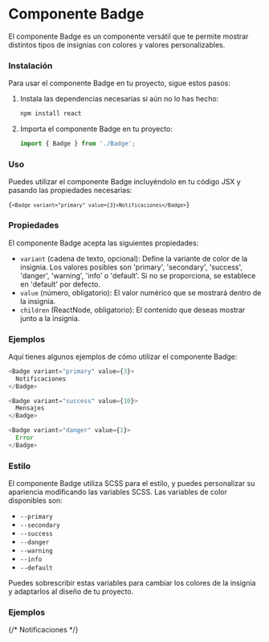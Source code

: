 

# Componente Badge

El componente Badge es un componente versátil que te permite mostrar distintos tipos de insignias con colores y valores
personalizables.

### Instalación

Para usar el componente Badge en tu proyecto, sigue estos pasos:

1. Instala las dependencias necesarias si aún no lo has hecho:

    ```bash
    npm install react
    ```

2. Importa el componente Badge en tu proyecto:

    ```javascript
    import { Badge } from './Badge';
    ```

### Uso

Puedes utilizar el componente Badge incluyéndolo en tu código JSX y pasando las propiedades necesarias:

<Code>{`<Badge variant="primary" value={3}>Notificaciones</Badge>`}</Code>


### Propiedades

El componente Badge acepta las siguientes propiedades:

-   `variant` (cadena de texto, opcional): Define la variante de color de la insignia. Los valores posibles son
    'primary', 'secondary', 'success', 'danger', 'warning', 'info' o 'default'. Si no se proporciona, se establece en
    'default' por defecto.
-   `value` (número, obligatorio): El valor numérico que se mostrará dentro de la insignia.
-   `children` (ReactNode, obligatorio): El contenido que deseas mostrar junto a la insignia.

### Ejemplos

Aquí tienes algunos ejemplos de cómo utilizar el componente Badge:

```javascript
<Badge variant="primary" value={3}>
  Notificaciones
</Badge>

<Badge variant="success" value={10}>
  Mensajes
</Badge>

<Badge variant="danger" value={1}>
  Error
</Badge>
```

### Estilo

El componente Badge utiliza SCSS para el estilo, y puedes personalizar su apariencia modificando las variables SCSS. Las
variables de color disponibles son:

-   `--primary`
-   `--secondary`
-   `--success`
-   `--danger`
-   `--warning`
-   `--info`
-   `--default`

Puedes sobrescribir estas variables para cambiar los colores de la insignia y adaptarlos al diseño de tu proyecto.

### Ejemplos 

{/* <Badge variant="primary" value={3}>
  Notificaciones
</Badge> */}